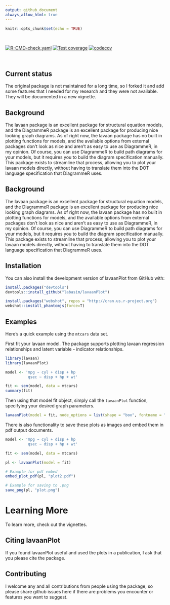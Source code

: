 ```yaml
---
output: github_document
always_allow_html: true
---
```


```r
knitr::opts_chunk$set(echo = TRUE)
```
⁠<!-- badges: start -->⁠

[![R-CMD-check.yaml](https://github.com/LabAsim/lavaanPlot/actions/workflows/R-CMD-check.yaml/badge.svg)](https://github.com/LabAsim/lavaanPlot/actions/workflows/R-CMD-check.yaml)
[![Test coverage](https://github.com/LabAsim/lavaanplot/actions/workflows/test-coverage.yaml/badge.svg)](https://github.com/LabAsim/lavaanplot/actions/workflows/test-coverage.yaml)
[![codecov](https://codecov.io/github/LabAsim/lavaanPlot/graph/badge.svg?token=DBA8ZBICH1)](https://codecov.io/github/LabAsim/lavaanPlot)

<!-- badges: end -->⁠

## Current status

The original package is not maintained for a long time, so I forked it and add some features that I needed for my research and they were not available. They will be documented in a new vignette.

## Background

The lavaan package is an excellent package for structural equation models, and the DiagrammeR package is an excellent package for producing nice looking graph diagrams. As of right now, the lavaan package has no built in plotting functions for models, and the available options from external packages don’t look as nice and aren’t as easy to use as DiagrammeR, in my opinion. Of course, you can use DiagrammeR to build path diagrams for your models, but it requires you to build the diagram specification manually. This package exists to streamline that process, allowing you to plot your lavaan models directly, without having to translate them into the DOT language specification that DiagrammeR uses.

## Background

The lavaan package is an excellent package for structural equation models, and the DiagrammeR package is an excellent package for producing nice looking graph diagrams. As of right now, the lavaan package has no built in plotting functions for models, and the available options from external packages don't look as nice and aren't as easy to use as DiagrammeR, in my opinion. Of course, you can use DiagrammeR to build path diagrams for your models, but it requires you to build the diagram specification manually. This package exists to streamline that process, allowing you to plot your lavaan models directly, without having to translate them into the DOT language specification that DiagrammeR uses.

## Installation

You can also install the development version of lavaanPlot from GitHub with:

```r
install.packages("devtools")
devtools::install_github("labasim/lavaanPlot")
```

```r
install.packages("webshot", repos = "http://cran.us.r-project.org")
webshot::install_phantomjs(force=T)
```

## Examples

Here's a quick example using the `mtcars` data set. 

First fit your lavaan model. The package supports plotting lavaan regression relationships and latent variable - indicator relationships.

```r
library(lavaan)
library(lavaanPlot)

model <- 'mpg ~ cyl + disp + hp
          qsec ~ disp + hp + wt'

fit <- sem(model, data = mtcars)
summary(fit)
```

Then using that model fit object, simply call the `lavaanPlot` function, specifying your desired graph parameters.

```r
lavaanPlot(model = fit, node_options = list(shape = "box", fontname = "Helvetica"), edge_options = list(color = "grey"), coefs = T)
```

There is also functionality to save these plots as images and embed them in pdf output documents.

```r
model <- 'mpg ~ cyl + disp + hp
          qsec ~ disp + hp + wt'

fit <- sem(model, data = mtcars)

pl <- lavaanPlot(model = fit)

# Example for pdf embed
embed_plot_pdf(pl, "plot2.pdf")

# Example for saving to .png
save_png(pl, "plot.png")
```

# Learning More

To learn more, check out the vignettes.


## Citing lavaanPlot

If you found lavaanPlot useful and used the plots in a publication, I ask that you please cite the package. 

## Contributing

I welcome any and all contributions from people using the package, so please share github issues here if there are problems you encounter or features you want to suggest.
